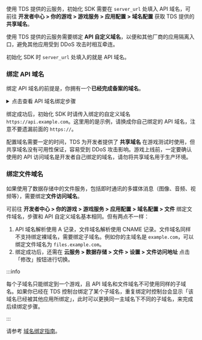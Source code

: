 
<Conditional brand="tds">

<Conditional region="global">

使用 TDS 提供的云服务，初始化 SDK 需要在 `server_url` 处填入 API 域名，可前往 **开发者中心 > 你的游戏 > 游戏服务 > 应用配置 > 域名配置** 获取 TDS 提供的 **共享域名**。

</Conditional>

<Conditional region="cn">

使用 TDS 提供的云服务需要绑定 **API 自定义域名**，以便和其他厂商的应用隔离入口，避免其他应用受到 DDoS 攻击时相互牵连。

初始化 SDK 时 `server_url` 处填入的就是 API 域名。

### 绑定 API 域名

绑定 API 域名的前提是，你拥有一个**已经完成备案的域名**。

<details>
<summary>点击查看 API 域名绑定步骤</summary>

假设你的域名为 `example.com`，API 域名绑定步骤和状态如下：

![domain guide](/img/domain-guide.png)

- 进入 **开发者中心 > 你的游戏 > 游戏服务 > 应用配置 > 域名配置 > API** ，点击 **「绑定新域名」** 按钮。API 域名不支持直接绑定裸域名，需要在主域名的前面添加自定义名称，也就是绑定一个子域名，比如这里你可以绑定 `api.example.com`。
- 控制台显示 **「正在检查备案信息」**，请等待一会儿。
- 如果域名没有完成备案，将会显示 **「绑定失败」**。
- 域名备案检查通过，域名下方显示 **「请配置 DNS」**。
- 此时需要到你的域名服务商控制台，进入域名解析设置页面，添加一条记录，记录类型为 A（A 记录可以将域名指向一个 IP 地址），请将前面填到开发者后台的自定义域名和 **「推荐 DNS 配置」** 下方 A 记录值复制到对应位置。
- DNS 解析记录和证书申请（如果选择了自动管理 SSL 证书）都需要一定时间，请耐心等待。记录生效后，控制台便会显示 **「已绑定」**。

</details>

绑定成功后，初始化 SDK 时请传入绑定的自定义域名 `https://api.example.com`。这里用的是示例，请换成你自己绑定的 API 域名，注意不要遗漏前面的 `https://`。

配置域名需要一定的时间，TDS 为开发者提供了 **共享域名** 在游戏测试时使用，但共享域名没有可用性保证，容易受到 DDoS 攻击影响。游戏上线前，一定要确认使用的 API 访问域名是开发者自己绑定的域名，请勿将共享域名用于生产环境。

### 绑定文件域名

如果使用了数据存储中的文件服务，包括即时通讯的多媒体消息（图像、音频、视频等），需要绑定**文件访问域名**。

可前往 **开发者中心 > 你的游戏 > 游戏服务 > 应用配置 > 域名配置 > 文件** 绑定文件域名，步骤和 API 自定义域名基本相同。但有两点不一样：

1. API 域名解析使用 A 记录，文件域名解析使用 CNAME 记录。文件域名同样不支持绑定裸域名，需要绑定子域名。例如你的主域名是 `example.com`，可以绑定文件域名为 `files.example.com`。
2. 绑定成功后，还需在 **云服务 > 数据存储 > 文件 > 设置 > 文件访问地址** 点击「修改」按钮进行切换。

:::info

每个子域名只能绑定到一个游戏，且 API 域名和文件域名不可使用同样的子域名。如果你已经在 TDS 控制台绑定了某个子域名，重复绑定时控制台会显示「该域名已经被其他应用所绑定」，此时可以更换同一主域名下不同的子域名，来完成后续绑定步骤。

:::

</Conditional>

</Conditional>

<Conditional brand="leancloud">

请参考 [域名绑定指南](/sdk/domain/guide/)。

</Conditional>
